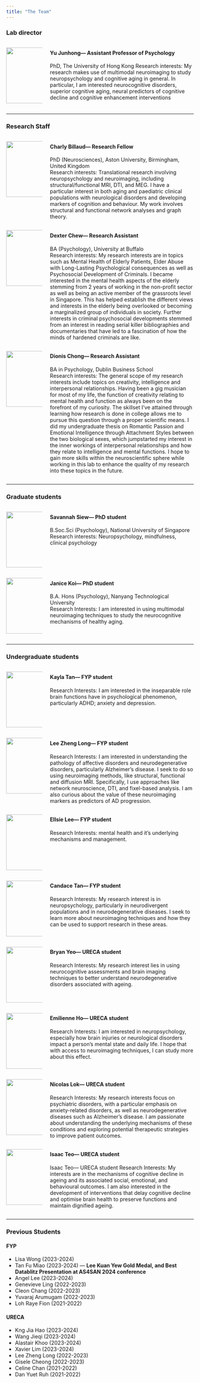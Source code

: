 ```yaml
---
title: "The Team"
---
```


### **Lab director**

::: columns
::: {.column width="20%"}
![](https://blogs.ntu.edu.sg/cogbrainhealthlab/files/2021/10/JH-300x295.jpg){width="150"}
:::

::: {.column width="80%"}
#### Yu Junhong— Assistant Professor of Psychology

PhD, The University of Hong Kong
Research interests: My research makes use of multimodal neuroimaging to study neuropsychology and cognitive aging in general. In particular, I am interested neurocognitive disorders, superior cognitive aging, neural predictors of cognitive decline and cognitive enhancement interventions
:::
:::

------------------------------------------------------------------------

### **Research Staff**

::: columns
::: {.column width="20%"}
![](https://blogs.ntu.edu.sg/cogbrainhealthlab/files/2023/10/Charly-230x230.jpg){width="150"}
:::

::: {.column width="80%"}
#### Charly Billaud— Research Fellow

PhD (Neurosciences), Aston University, Birmingham, United Kingdom\
Research interests: Translational research involving neuropsychology and neuroimaging, including structural/functional MRI, DTI, and MEG. I have a particular interest in both aging and paediatric clinical populations with neurological disorders and developing markers of cognition and behaviour. My work involves structural and functional network analyses and graph theory.
:::
:::

::: columns
::: {.column width="20%"}
![](https://blogs.ntu.edu.sg/cogbrainhealthlab/files/2021/10/dexter-230x230.jpg){width="150"}
:::

::: {.column width="80%"}
#### Dexter Chew— Research Assistant

BA (Psychology), University at Buffalo\
Research interests: My research interests are in topics such as Mental Health of Elderly Patients, Elder Abuse with Long-Lasting Psychological consequences as well as Psychosocial Development of Criminals. I became interested in the mental health aspects of the elderly stemming from 2 years of working in the non-profit sector as well as being an active member of the grassroots level in Singapore. This has helped establish the different views and interests in the elderly being overlooked or becoming a marginalized group of individuals in society. Further interests in criminal psychosocial developments stemmed from an interest in reading serial killer bibliographies and documentaries that have led to a fascination of how the minds of hardened criminals are like.
:::
:::

::: columns
::: {.column width="20%"}
![](https://blogs.ntu.edu.sg/cogbrainhealthlab/files/2023/08/dionis_cropped-230x230.jpg){width="150"}
:::

::: {.column width="80%"}
#### Dionis Chong— Research Assistant

BA in Psychology, Dublin Business School\
Research interests: The general scope of my research interests include topics on creativity, intelligence and interpersonal relationships. Having been a gig musician for most of my life, the function of creativity relating to mental health and function as always been on the forefront of my curiosity. The skillset I’ve attained through learning how research is done in college allows me to pursue this question through a proper scientific means. I did my undergraduate thesis on Romantic Passion and Emotional Intelligence through Attachment Styles between the two biological sexes, which jumpstarted my interest in the inner workings of interpersonal relationships and how they relate to intelligence and mental functions. I hope to gain more skills within the neuroscientific sphere while working in this lab to enhance the quality of my research into these topics in the future.
:::
:::

------------------------------------------------------------------------

### **Graduate students**

::: columns
::: {.column width="20%"}
![](https://blogs.ntu.edu.sg/cogbrainhealthlab/files/2021/10/Savannah2.jpg){width="150"}
:::

::: {.column width="80%"}
#### Savannah Siew— PhD student

B.Soc.Sci (Psychology), National University of Singapore\
Research interests: Neuropsychology, mindfulness, clinical psychology
:::
:::

::: columns
::: {.column width="20%"}
![](https://blogs.ntu.edu.sg/cogbrainhealthlab/files/2023/12/Janice_cropped.jpg){width="150"}
:::

::: {.column width="80%"}
#### Janice Koi— PhD student

B.A. Hons (Psychology), Nanyang Technological University\
Research Interests: I am interested in using multimodal neuroimaging techniques to study the neurocognitive mechanisms of healthy aging.
:::
:::

------------------------------------------------------------------------

### **Undergraduate students**

::: columns
::: {.column width="20%"}
![](https://blogs.ntu.edu.sg/cogbrainhealthlab/files/2024/08/Kayla_cropped-230x230.jpg){width="150"}
:::

::: {.column width="80%"}
#### Kayla Tan— FYP student

Research Interests: I am interested in the inseparable role brain functions have in psychological phenomenon, particularly ADHD; anxiety and depression.
:::
:::

::: columns
::: {.column width="20%"}
![](https://blogs.ntu.edu.sg/cogbrainhealthlab/files/2024/08/Lee-Zheng-Long_cropped-230x230.jpg){width="150"}
:::

::: {.column width="80%"}
#### Lee Zheng Long— FYP student

Research Interests: I am interested in understanding the pathology of affective disorders and neurodegenerative disorders, particularly Alzheimer’s disease. I seek to do so using neuroimaging methods, like structural, functional and diffusion MRI. Specifically, I use approaches like network neuroscience, DTI, and fixel-based analysis. I am also curious about the value of these neuroimaging markers as predictors of AD progression.
:::
:::

::: columns
::: {.column width="20%"}
![](https://blogs.ntu.edu.sg/cogbrainhealthlab/files/2024/08/Ellsie_cropped.jpg){width="150"}
:::

::: {.column width="80%"}
#### Ellsie Lee— FYP student

Research Interests: mental health and it’s underlying mechanisms and management.
:::
:::

::: columns
::: {.column width="20%"}
![](https://blogs.ntu.edu.sg/cogbrainhealthlab/files/2024/09/candace_cropped-230x230.jpg){width="150"}
:::

::: {.column width="80%"}
#### Candace Tan— FYP student

Research Interests: My research interest is in neuropsychology, particularly in neurodivergent populations and in neurodegenerative diseases. I seek to learn more about neuroimaging techniques and how they can be used to support research in these areas.
:::
:::

::: columns
::: {.column width="20%"}
![](https://blogs.ntu.edu.sg/cogbrainhealthlab/files/2024/08/Bryan_cropped.jpg){width="150"}
:::

::: {.column width="80%"}
#### Bryan Yeo— URECA student

Research Interests: My research interest lies in using neurocognitive assessments and brain imaging techniques to better understand neurodegenerative disorders associated with ageing.
:::
:::

::: columns
::: {.column width="20%"}
![](https://blogs.ntu.edu.sg/cogbrainhealthlab/files/2024/08/Emilienne_cropped.jpeg.jpg){width="150"}
:::

::: {.column width="80%"}
#### Emilienne Ho— URECA student

Research Interests: I am interested in neuropsychology, especially how brain injuries or neurological disorders impact a person’s mental state and daily life. I hope that with access to neuroimaging techniques, I can study more about this effect.
:::
:::

::: columns
::: {.column width="20%"}
![](https://blogs.ntu.edu.sg/cogbrainhealthlab/files/2024/08/Nicolas_cropped-230x230.jpg){width="150"}
:::

::: {.column width="80%"}
#### Nicolas Lok— URECA student

Research Interests: My research interests focus on psychiatric disorders, with a particular emphasis on anxiety-related disorders, as well as neurodegenerative diseases such as Alzheimer’s disease. I am passionate about understanding the underlying mechanisms of these conditions and exploring potential therapeutic strategies to improve patient outcomes.
:::
:::

::: columns
::: {.column width="20%"}
![](https://blogs.ntu.edu.sg/cogbrainhealthlab/files/2024/08/Isaac_cropped-230x230.jpg){width="150"}
:::

::: {.column width="80%"}
#### Isaac Teo— URECA student

Isaac Teo— URECA student Research Interests: My interests are in the mechanisms of cognitive decline in ageing and its associated social, emotional, and behavioural outcomes. I am also interested in the development of interventions that delay cognitive decline and optimise brain health to preserve functions and maintain dignified ageing.
:::
:::

------------------------------------------------------------------------

### **Previous Students**

#### **FYP**

-   Lisa Wong (2023-2024)
-   Tan Fu Miao (2023-2024) — **Lee Kuan Yew Gold Medal, and Best Datablitz Presentation at AS4SAN 2024 conference**
-   Angel Lee (2023-2024)
-   Genevieve Ling (2022-2023)
-   Cleon Chang (2022-2023)
-   Yuvaraj Arumugam (2022-2023)
-   Loh Raye Fion (2021-2022)

#### **URECA**

-   Kng Jia Hao (2023-2024)
-   Wang Jieqi (2023-2024)
-   Alastair Khoo (2023-2024)
-   Xavier Lim (2023-2024)
-   Lee Zheng Long (2022-2023)
-   Gisele Cheong (2022-2023)
-   Celine Chan (2021-2022)
-   Dan Yuet Ruh (2021-2022)
